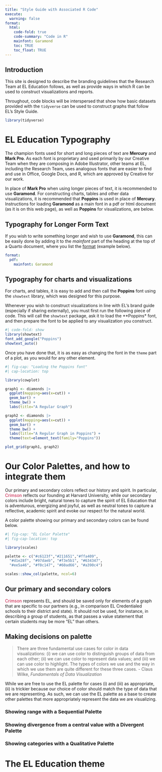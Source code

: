 ```yaml
---
title: "Style Guide with Associated R Code"
execute:
  warning: false
format:
  html:
    code-fold: true
    code-summary: "Code in R"
    mainfont: Garamond
    toc: TRUE
    toc_float: TRUE
---
```

## Introduction

This site is designed to describe the branding guidelines that the Research Team at EL Education follows, as well as provide ways in which R can be used to construct visualizations and reports.

Throughout, code blocks will be interspersed that show how basic datasets provided with the `tidyverse` can be used to construct graphs that follow EL's Style Guide.

```r
library(tidyverse)
```

# EL Education Typography

The champion fonts used for short and long pieces of text are **Mercury** and **Mark Pro**. As each font is proprietary and used primarily by our Creative Team when they are composing in Adobe Illustrator, other teams at EL, including the Research Team, uses analogous fonts that are easier to find and use in Office, Google Docs, and R, which are approved by Creative for our work.

In place of **Mark Pro** when using longer pieces of text, it is recommended to use **Garamond**. For constructing charts, tables and other data visualizations, it is recommended that **Poppins** is used in place of **Mercury**. Instructions for loading **Garamond** as a main font in a pdf or html document (as it is on this web page), as well as **Poppins** for visualizations, are below.

## Typography for Longer Form Text

If you wish to write something longer and wish to use **Garamond**, this can be easily done by adding it to the *mainfont* part of the heading at the top of a Quarto document, where you list the [format](https://quarto.org/docs/output-formats/all-formats.html) (example below). 

``` yaml
format:
  pdf:
    mainfont: Garamond
```

## Typography for charts and visualizations

For charts, and tables, it is easy to add and then call the **Poppins** font using the `showtext` library, which was designed for this purpose.

Whenever you wish to construct visualizations in line with EL's brand guide (especially if sharing externally), you must first run the following piece of code. This will call the `showtext` package, ask it to load the **Poppins* font, and then prepare the font to be applied to any visualization you construct.

```r
#| code-fold: show
library(showtext)
font_add_google("Poppins")
showtext_auto()
```

Once you have done that, it is as easy as changing the font in the `theme` part of a plot, as you would for any other element.

```r
#| fig-cap: "Loading the Poppins font"
#| cap-location: top

library(cowplot)

graph1 <- diamonds |> 
  ggplot(mapping=aes(x=cut)) +
  geom_bar() +
  theme_bw() +
  labs(title="A Regular Graph")

graph2 <- diamonds |> 
  ggplot(mapping=aes(x=cut)) +
  geom_bar() +
  theme_bw() +
  labs(title="A Regular Graph in Poppins") +
  theme(text=element_text(family="Poppins"))

plot_grid(graph1, graph2)
```

# Our Color Palettes, and how to integrate them

Our primary and secondary colors reflect our history and spirit. In particular, [Crimson]{style="color:#c6123f;"} reflects our founding at Harvard University, while our secondary colors include bright, natural tones to capture the spirit of EL Education that is adventurous, energizing and joyful, as well as neutral tones to capture a reflective, academic spirit and evoke our respect
for the natural world.

A color palette showing our primary and secondary colors can be found below.
```r
#| fig-cap: "EL Color Palette"
#| fig-cap-location: top

library(scales)

palette <- c("#c6123f","#211651","#ffa409",
  "#d1e28f", "#97daeb", "#f3e5b1", "#634347",
  "#ee5a46", "#f0c147", "#60ad66", "#a390c4")

scales::show_col(palette, ncol=6)
```

## Our primary and secondary colors
[Crimson]{style="color:#c6123f;"} represents EL, and should be saved only for elements of a graph that are specific to our partners (e.g., in comparison EL Credentialed schools to their district and state). It should not be used, for instance, in describing a group of students, as that passes a value statement that certain students may be more "EL" than others.

## Making decisions on palette

> There are three fundamental use cases for color in data visualizations: (i) we can use color to distinguish groups of data from each other; (ii) we can use color to represent data values; and (iii) we can use color to highlight. The types of colors we use and the way in which we use them are quite different for these three cases. 
> - Claus Wilke, *Fundamentals of Data Visualization*

While we are free to use the EL palette for cases (i) and (iii) as appropriate, (ii) is trickier because our choice of color should match the type of data that we are representing. As such, we can use the EL palette as a base to create other palettes that more appropriately represent the data we are visualizing.

### Showing range with a Sequential Palette

### Showing divergence from a central value with a Divergent Palette

### Showing categories with a Qualitative Palette

# The EL Education theme
